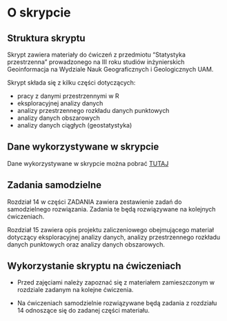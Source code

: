 # O skrypcie {.unnumbered}

## Struktura skryptu {.unnumbered}

Skrypt zawiera materiały do ćwiczeń z przedmiotu “Statystyka przestrzenna” prowadzonego na III roku studiów inżynierskich Geoinformacja na Wydziale Nauk Geograficznych i Geologicznych UAM.

Skrypt składa się z kilku części dotyczących:

-   pracy z danymi przestrzennymi w R
-   eksploracyjnej analizy danych
-   analizy przestrzennego rozkładu danych punktowych
-   analizy danych obszarowych
-   analizy danych ciągłych (geostatystyka)

## Dane wykorzystywane w skrypcie {.unnumbered}

Dane wykorzystywane w skrypcie można pobrać [TUTAJ](https://dmowska-dydaktyka.web.amu.edu.pl/data/uploads/statystyka_przestrzenna/data.zip)

## Zadania samodzielne {.unnumbered}

Rozdział 14 w części ZADANIA zawiera zestawienie zadań do samodzielnego rozwiązania. Zadania te będą rozwiązywane na kolejnych ćwiczeniach.

Rozdział 15 zawiera opis projektu zaliczeniowego obejmującego materiał dotyczący eksploracyjnej analizy danych, analizy przestrzennego rozkładu danych punktowych oraz analizy danych obszarowych.

## Wykorzystanie skryptu na ćwiczeniach {.unnumbered}

-   Przed zajęciami należy zapoznać się z materiałem zamieszczonym w rozdziale zadanym na kolejne ćwiczenia.

-   Na ćwiczeniach samodzielnie rozwiązywane będą zadania z rozdziału 14 odnoszące się do zadanej części materiału.
